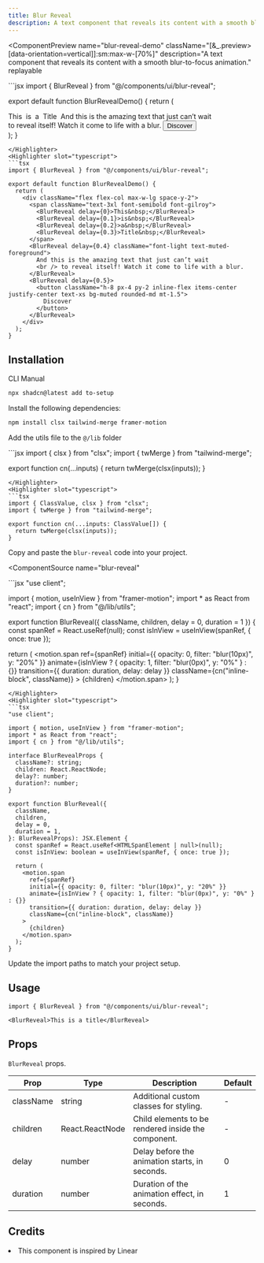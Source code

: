 ```yaml
---
title: Blur Reveal
description: A text component that reveals its content with a smooth blur-to-focus animation, activated by default when the text enters the viewport.
---
```


<ComponentPreview
  name="blur-reveal-demo"
  className="[&_.preview>[data-orientation=vertical]]:sm:max-w-[70%]"
  description="A text component that reveals its content with a smooth blur-to-focus animation."
  replayable
>
<Highlighter slot="javascript">
```jsx
import { BlurReveal } from "@/components/ui/blur-reveal";

export default function BlurRevealDemo() {
  return (
    <div className="flex flex-col max-w-lg space-y-2">
      <span className="text-3xl font-semibold font-gilroy">
        <BlurReveal delay={0}>This&nbsp;</BlurReveal>
        <BlurReveal delay={0.1}>is&nbsp;</BlurReveal>
        <BlurReveal delay={0.2}>a&nbsp;</BlurReveal>
        <BlurReveal delay={0.3}>Title&nbsp;</BlurReveal>
      </span>
      <BlurReveal delay={0.4} className="font-light text-muted-foreground">
        And this is the amazing text that just can’t wait
        <br /> to reveal itself! Watch it come to life with a blur.
      </BlurReveal>
      <BlurReveal delay={0.5}>
        <button className="h-8 px-4 py-2 inline-flex items-center justify-center text-xs bg-muted rounded-md mt-1.5">
          Discover
        </button>
      </BlurReveal>
    </div>
  );
}
```
</Highlighter>
<Highlighter slot="typescript">
```tsx
import { BlurReveal } from "@/components/ui/blur-reveal";

export default function BlurRevealDemo() {
  return (
    <div className="flex flex-col max-w-lg space-y-2">
      <span className="text-3xl font-semibold font-gilroy">
        <BlurReveal delay={0}>This&nbsp;</BlurReveal>
        <BlurReveal delay={0.1}>is&nbsp;</BlurReveal>
        <BlurReveal delay={0.2}>a&nbsp;</BlurReveal>
        <BlurReveal delay={0.3}>Title&nbsp;</BlurReveal>
      </span>
      <BlurReveal delay={0.4} className="font-light text-muted-foreground">
        And this is the amazing text that just can’t wait
        <br /> to reveal itself! Watch it come to life with a blur.
      </BlurReveal>
      <BlurReveal delay={0.5}>
        <button className="h-8 px-4 py-2 inline-flex items-center justify-center text-xs bg-muted rounded-md mt-1.5">
          Discover
        </button>
      </BlurReveal>
    </div>
  );
}
```
</Highlighter>
</ComponentPreview>

## Installation

<Tabs defaultValue="cli">

<TabsList>
  <TabsTrigger value="cli">CLI</TabsTrigger>
  <TabsTrigger value="manual">Manual</TabsTrigger>
</TabsList>

<TabsContent value="cli">

```bash
npx shadcn@latest add to-setup
```

</TabsContent>

<TabsContent value="manual">

<Steps>

<Step>Install the following dependencies:</Step>

```bash
npm install clsx tailwind-merge framer-motion
```

<Step>Add the utils file to the `@/lib` folder</Step>

<UtilsSource>
<Highlighter slot="javascript">
```jsx
import { clsx } from "clsx";
import { twMerge } from "tailwind-merge";

export function cn(...inputs) {
  return twMerge(clsx(inputs));
}
```
</Highlighter>
<Highlighter slot="typescript">
```tsx
import { ClassValue, clsx } from "clsx";
import { twMerge } from "tailwind-merge";

export function cn(...inputs: ClassValue[]) {
  return twMerge(clsx(inputs));
}
```
</Highlighter>
</UtilsSource>

<Step>Copy and paste the `blur-reveal` code into your project.</Step>

<ComponentSource
  name="blur-reveal"
>
<Highlighter slot="javascript">
```jsx
"use client";

import { motion, useInView } from "framer-motion";
import * as React from "react";
import { cn } from "@/lib/utils";

export function BlurReveal({ className, children, delay = 0, duration = 1 }) {
  const spanRef = React.useRef(null);
  const isInView = useInView(spanRef, { once: true });

  return (
    <motion.span
      ref={spanRef}
      initial={{ opacity: 0, filter: "blur(10px)", y: "20%" }}
      animate={isInView ? { opacity: 1, filter: "blur(0px)", y: "0%" } : {}}
      transition={{ duration: duration, delay: delay }}
      className={cn("inline-block", className)}
    >
      {children}
    </motion.span>
  );
}
```
</Highlighter>
<Highlighter slot="typescript">
```tsx
"use client";

import { motion, useInView } from "framer-motion";
import * as React from "react";
import { cn } from "@/lib/utils";

interface BlurRevealProps {
  className?: string;
  children: React.ReactNode;
  delay?: number;
  duration?: number;
}

export function BlurReveal({
  className,
  children,
  delay = 0,
  duration = 1,
}: BlurRevealProps): JSX.Element {
  const spanRef = React.useRef<HTMLSpanElement | null>(null);
  const isInView: boolean = useInView(spanRef, { once: true });

  return (
    <motion.span
      ref={spanRef}
      initial={{ opacity: 0, filter: "blur(10px)", y: "20%" }}
      animate={isInView ? { opacity: 1, filter: "blur(0px)", y: "0%" } : {}}
      transition={{ duration: duration, delay: delay }}
      className={cn("inline-block", className)}
    >
      {children}
    </motion.span>
  );
}
```
</Highlighter>
</ComponentSource>

<Step>Update the import paths to match your project setup.</Step>
</Steps>

</TabsContent>

</Tabs>

## Usage

```tsx
import { BlurReveal } from "@/components/ui/blur-reveal";
```

```tsx
<BlurReveal>This is a title</BlurReveal>
```


## Props

`BlurReveal` props.

| Prop       | Type                  | Description                                               | Default |
|------------|-----------------------|-----------------------------------------------------------|---------|
| className  | string                 | Additional custom classes for styling.                   | -       |
| children   | React.ReactNode        | Child elements to be rendered inside the component.      | -       |
| delay      | number                 | Delay before the animation starts, in seconds.           | 0       |
| duration   | number                 | Duration of the animation effect, in seconds.            | 1       |



## Credits


<li className="text-sm text-muted-foreground mt-4">This component is inspired by <MdxLink href="https://linear.app/">Linear</MdxLink></li>



